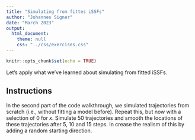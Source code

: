 ```yaml
---
title: "Simulating from fittes iSSFs"
author: "Johannes Signer"
date: "March 2023"
output: 
  html_document:
    theme: null
    css: "../css/exercises.css"
---
```


```r
knitr::opts_chunk$set(echo = TRUE)
```


Let's apply what we've learned about simulating from fitted iSSFs. 

## Instructions

In the second part of the code walkthrough, we simulated trajectories from scratch (i.e., without fitting a model before). Repeat this, but now with a selection of 0 for $x$. Simulate 50 trajectories and smooth the locations of these trajectories after 5, 10 and 15 steps. In crease the realism of this by adding a random starting direction. 